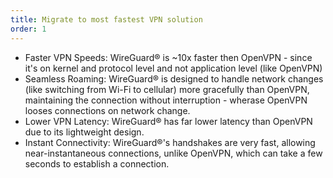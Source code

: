 ```yaml
---
title: Migrate to most fastest VPN solution
order: 1
---
```


- Faster VPN Speeds: WireGuard® is ~10x faster then OpenVPN - since it's on kernel and protocol level and not application level (like OpenVPN)
- Seamless Roaming: WireGuard® is designed to handle network changes (like switching from Wi-Fi to cellular) more gracefully than OpenVPN, maintaining the connection without interruption - wherase OpenVPN looses connections on network change.
- Lower VPN Latency: WireGuard® has far lower latency than OpenVPN due to its lightweight design.
- Instant Connectivity: WireGuard®'s handshakes are very fast, allowing near-instantaneous connections, unlike OpenVPN, which can take a few seconds to establish a connection.
